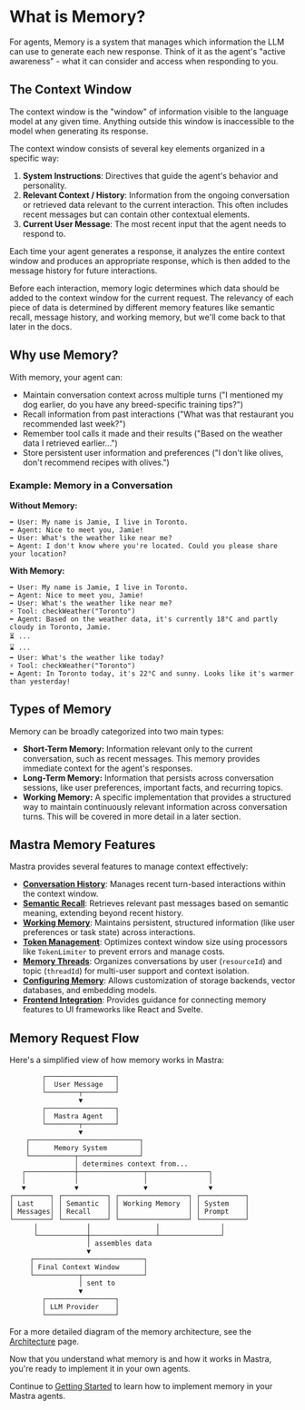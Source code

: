 # What is Memory?

For agents, Memory is a system that manages which information the LLM can use to generate each new response. Think of it as the agent's "active awareness" - what it can consider and access when responding to you.

## The Context Window

The context window is the "window" of information visible to the language model at any given time. Anything outside this window is inaccessible to the model when generating its response.

The context window consists of several key elements organized in a specific way:

1.  **System Instructions**: Directives that guide the agent's behavior and personality.
2.  **Relevant Context / History**: Information from the ongoing conversation or retrieved data relevant to the current interaction. This often includes recent messages but can contain other contextual elements.
3.  **Current User Message**: The most recent input that the agent needs to respond to.

Each time your agent generates a response, it analyzes the entire context window and produces an appropriate response, which is then added to the message history for future interactions.

Before each interaction, memory logic determines which data should be added to the context window for the current request. The relevancy of each piece of data is determined by different memory features like semantic recall, message history, and working memory, but we'll come back to that later in the docs.

## Why use Memory?

With memory, your agent can:

- Maintain conversation context across multiple turns ("I mentioned my dog earlier, do you have any breed-specific training tips?")
- Recall information from past interactions ("What was that restaurant you recommended last week?")
- Remember tool calls it made and their results ("Based on the weather data I retrieved earlier...")
- Store persistent user information and preferences ("I don't like olives, don't recommend recipes with olives.")

### Example: Memory in a Conversation

**Without Memory:**

```
➡️ User: My name is Jamie, I live in Toronto.
⬅️ Agent: Nice to meet you, Jamie!
➡️ User: What's the weather like near me?
⬅️ Agent: I don't know where you're located. Could you please share your location?
```

**With Memory:**

```
➡️ User: My name is Jamie, I live in Toronto.
⬅️ Agent: Nice to meet you, Jamie!
➡️ User: What's the weather like near me?
⚡️ Tool: checkWeather("Toronto")
⬅️ Agent: Based on the weather data, it's currently 18°C and partly cloudy in Toronto, Jamie.
⏳ ...
⌛️ ...
➡️ User: What's the weather like today?
⚡️ Tool: checkWeather("Toronto")
⬅️ Agent: In Toronto today, it's 22°C and sunny. Looks like it's warmer than yesterday!
```

## Types of Memory

Memory can be broadly categorized into two main types:

- **Short-Term Memory:** Information relevant only to the current conversation, such as recent messages. This memory provides immediate context for the agent's responses.
- **Long-Term Memory:** Information that persists across conversation sessions, like user preferences, important facts, and recurring topics.
- **Working Memory:** A specific implementation that provides a structured way to maintain continuously relevant information across conversation turns. This will be covered in more detail in a later section.

## Mastra Memory Features

Mastra provides several features to manage context effectively:

- **[Conversation History](./last-messages.mdx)**: Manages recent turn-based interactions within the context window.
- **[Semantic Recall](./semantic-recall.mdx)**: Retrieves relevant past messages based on semantic meaning, extending beyond recent history.
- **[Working Memory](./working-memory.mdx)**: Maintains persistent, structured information (like user preferences or task state) across interactions.
- **[Token Management](./token-management.mdx)**: Optimizes context window size using processors like `TokenLimiter` to prevent errors and manage costs.
- **[Memory Threads](./memory-threads.mdx)**: Organizes conversations by user (`resourceId`) and topic (`threadId`) for multi-user support and context isolation.
- **[Configuring Memory](./configuring-memory.mdx)**: Allows customization of storage backends, vector databases, and embedding models.
- **[Frontend Integration](./frontend-integration.mdx)**: Provides guidance for connecting memory features to UI frameworks like React and Svelte.

## Memory Request Flow

Here's a simplified view of how memory works in Mastra:

```text
        ┌─────────────────┐
        │  User Message   │
        └────────┬────────┘
                 ▼
        ┌─────────────────┐
        │  Mastra Agent   │
        └────────┬────────┘
                 ▼
    ┌───────────────────────────┐
    │      Memory System        │
    └───────────┬───────────────┘
                │ determines context from...
   ┌────────────┼────────────────┬───────────────┐
   │            │                │               │
   ▼            ▼                ▼               ▼
┌─────────┐ ┌───────────┐ ┌─────────────────┐ ┌───────────┐
│ Last    │ │ Semantic  │ │ Working Memory  │ │ System    │
│ Messages│ │ Recall    │ │                 │ │ Prompt    │
└─────────┘ └───────────┘ └─────────────────┘ └───────────┘
      │            │                │               │
      └────────────┼────────────────┴───────────────┘
                   │ assembles data
                   ▼
     ┌───────────────────────────┐
     │ Final Context Window      │
     └───────────┬───────────────┘
                 │ sent to
                 ▼
        ┌─────────────────┐
        │ LLM Provider    │
        └─────────────────┘
```

For a more detailed diagram of the memory architecture, see the [Architecture](./memory-architecture.mdx) page.

Now that you understand what memory is and how it works in Mastra, you're ready to implement it in your own agents.

Continue to [Getting Started](./getting-started.mdx) to learn how to implement memory in your Mastra agents.

